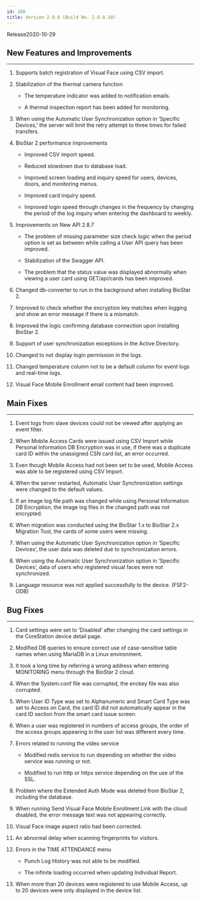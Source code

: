 ```yaml
---
id: 288
title: Version 2.8.8 (Build No. 2.8.8.10)
---
```


Release<Separator/>2020-10-29

## New Features and Improvements

---

1. Supports batch registration of Visual Face using CSV import.

1. Stabilization of the thermal camera function

    * The temperature indicator was added to notification emails.
    
    * A thermal inspection report has been added for monitoring.

1. When using the Automatic User Synchronization option in ‘Specific Devices,’ the server will limit the retry attempt to three times for failed transfers.

1. BioStar 2 performance improvements

    * Improved CSV import speed.

    * Reduced slowdown due to database load.

    * Improved screen loading and inquiry speed for users, devices, doors, and monitoring menus.

    * Improved card inquiry speed.

    * Improved login speed through changes in the frequency by changing the period of the log inquiry when entering the dashboard to weekly.

1. Improvements on New API 2.8.7

    * The problem of missing parameter size check logic when the period option is set as between while calling a User API query has been improved.

    * Stabilization of the Swagger API.

    * The problem that the status value was displayed abnormally when viewing a user card using GET/api/cards has been improved.

1. Changed db-converter to run in the background when installing BioStar 2.

1. Improved to check whether the encryption key matches when logging and show an error message if there is a mismatch.

1. Improved the logic confirming database connection upon installing BioStar 2.

1. Support of user synchronization exceptions in the Active Directory.

1. Changed to not display login permission in the logs.

1. Changed temperature column not to be a default column for event logs and real-time logs.

1. Visual Face Mobile Enrollment email content had been improved.

## Main Fixes

---

1. Event logs from slave devices could not be viewed after applying an event filter.

1. When Mobile Access Cards were issued using CSV Import while Personal Information DB Encryption was in use, if there was a duplicate card ID within the unassigned CSN card list, an error occurred.

1. Even though Mobile Access had not been set to be used, Mobile Access was able to be registered using CSV Import.

1. When the server restarted, Automatic User Synchronization settings were changed to the default values.

1. If an image log file path was changed while using Personal Information DB Encryption, the image log files in the changed path was not encrypted.

1. When migration was conducted using the BioStar 1.x to BioStar 2.x Migration Tool, the cards of some users were missing.

1. When using the Automatic User Synchronization option in ‘Specific Devices’, the user data was deleted due to synchronization errors.

1. When using the Automatic User Synchronization option in ‘Specific Devices’, data of users who registered visual faces were not synchronized.

1. Language resource was not applied successfully to the device. (FSF2-ODB)

## Bug Fixes

---

1. Card settings were set to ‘Disabled’ after changing the card settings in the CoreStation device detail page.

1. Modified DB queries to ensure correct use of case-sensitive table names when using MariaDB in a Linux environment.

1. It took a long time by referring a wrong address when entering MONITORING menu through the BioStar 2 cloud.

1. When the System.conf file was corrupted, the enckey file was also corrupted.

1. When User ID Type was set to Alphanumeric and Smart Card Type was set to Access on Card, the card ID did not automatically appear in the card ID section from the smart card issue screen.

1. When a user was registered in numbers of access groups, the order of the access groups appearing in the user list was different every time.

1. Errors related to running the video service

    * Modified redis service to run depending on whether the video service was running or not.

    * Modified to run http or https service depending on the use of the SSL.

1. Problem where the Extended Auth Mode was deleted from BioStar 2, including the database.

1. When running Send Visual Face Mobile Enrollment Link with the cloud disabled, the error message text was not appearing correctly.

1. Visual Face image aspect ratio had been corrected.

1. An abnormal delay when scanning fingerprints for visitors.

1. Errors in the TIME ATTENDANCE menu

    * Punch Log History was not able to be modified.

    * The infinite loading occurred when updating Individual Report.

1. When more than 20 devices were registered to use Mobile Access, up to 20 devices were only displayed in the device list.